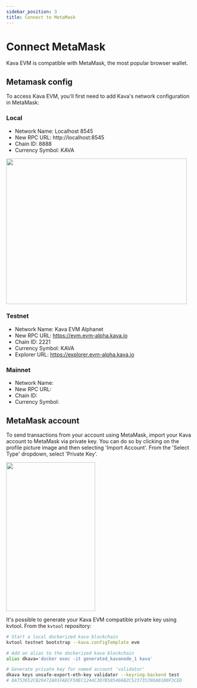 ```yaml
---
sidebar_position: 3
title: Connect to MetaMask
---
```


# Connect MetaMask

Kava EVM is compatible with MetaMask, the most popular browser wallet.

## Metamask config

To access Kava EVM, you'll first need to add Kava's network configuration in MetaMask:

### Local

- Network Name: Localhost 8545
- New RPC URL: http://localhost:8545
- Chain ID: 8888
- Currency Symbol: KAVA

<img
  src="https://user-images.githubusercontent.com/15370712/153627170-5715ece7-b3ea-4d26-b9b3-954bcc5660a4.png"
  width="485"
  height="391"
/>

### Testnet

- Network Name: Kava EVM Alphanet
- New RPC URL: https://evm.evm-alpha.kava.io
- Chain ID: 2221
- Currency Symbol: KAVA 
- Explorer URL: https://explorer.evm-alpha.kava.io

### Mainnet

- Network Name:
- New RPC URL:
- Chain ID:
- Currency Symbol:

## MetaMask account

To send transactions from your account using MetaMask, import your Kava account to MetaMask via private key. You can do so by clicking on the profile picture image and then selecting 'Import Account'. From the 'Select Type' dropdown, select 'Private Key'.

<img
  src="https://user-images.githubusercontent.com/15370712/153627252-15ef6da4-383a-4198-8f32-348b69ff21b3.png"
  width="239.3"
  height="400"
/>

It's possible to generate your Kava EVM compatible private key using kvtool. From the `kvtool` repository:

```bash
# Start a local dockerized kava blockchain
kvtool testnet bootstrap --kava.configTemplate evm

# Add an alias to the dockerized kava blockchain
alias dkava='docker exec -it generated_kavanode_1 kava'

# Generate private key for named account 'validator'
dkava keys unsafe-export-eth-key validator --keyring-backend test
# 8A753652CB29472A01FAECF50EC1244C307B585466B2C52373539DA0100F3CED
```
